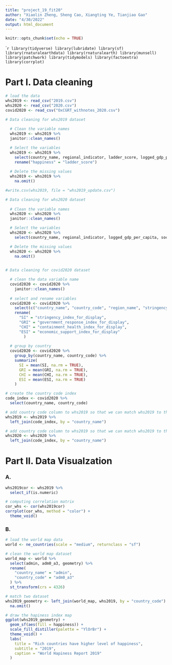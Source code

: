 ```yaml
---
title: "project_19_fit20"
author: "Xiaolin Zheng, Sheng Cao, Xiangting Ye, Tianjiao Gao"
date: "4/30/2022"
output: html_document
---
```


```r
knitr::opts_chunk$set(echo = TRUE)
```

````r
library(tidyverse)
library(lubridate)
library(sf)
library(rnaturalearthdata)
library(rnaturalearth)
library(munsell)
library(patchwork)
library(tidymodels)
library(factoextra)
library(corrplot)
```

# Part I. Data cleaning

```r
# load the data
whs2019 <- read_csv("2019.csv")
whs2020 <- read_csv("2020.csv")
covid2020 <- read_csv("OxCGRT_withnotes_2020.csv")
```

```r
# Data cleaning for whs2019 dataset
  
  # Clean the variable names
  whs2019 <- whs2019 %>%
  janitor::clean_names()

  # Select the variables
  whs2019 <- whs2019 %>%
    select(country_name, regional_indicator, ladder_score, logged_gdp_per_capita, social_support, healthy_life_expectancy, freedom_to_make_life_choices, generosity, perceptions_of_corruption) %>%
    rename("happiness" = "ladder_score")
  
  # Delete the missing values
  whs2019 <- whs2019 %>%
    na.omit()

#write.csv(whs2019, file = "whs2019_update.csv")
```

```r
# Data cleaning for whs2020 dataset
  
  # Clean the variable names
  whs2020 <- whs2020 %>%
  janitor::clean_names()

  # Select the variables
  whs2020 <- whs2020 %>%
    select(country_name, regional_indicator, logged_gdp_per_capita, social_support, healthy_life_expectancy, freedom_to_make_life_choices, generosity, perceptions_of_corruption) 

  # Delete the missing values
  whs2020 <- whs2020 %>%
    na.omit()
  
```

```r
# Data cleaning for covid2020 dataset

  # clean the data variable name
  covid2020 <- covid2020 %>%
    janitor::clean_names()
  
  # select and rename variables
  covid2020 <- covid2020 %>%
    select(c("country_name", "country_code", "region_name", "stringency_index_for_display", "government_response_index_for_display", "containment_health_index_for_display", "economic_support_index_for_display")) %>%
    rename(
      "SI" = "stringency_index_for_display",
      "GRI" = "government_response_index_for_display",
      "CHI" = "containment_health_index_for_display",
      "ESI" = "economic_support_index_for_display"
        )
  
  # group by country
  covid2020 <- covid2020 %>%
    group_by(country_name, country_code) %>%
    summarize(
      SI = mean(SI, na.rm = TRUE),
      GRI = mean(GRI, na.rm = TRUE),
      CHI = mean(CHI, na.rm = TRUE),
      ESI = mean(ESI, na.rm = TRUE)
    )
```

```r
# create the country code index
code_index <- covid2020 %>%
  select(country_name, country_code)
```


```r
# add country code column to whs2019 so that we can match whs2019 to the geometry dataset using the country code
whs2019 <- whs2019 %>%
  left_join(code_index, by = "country_name")
```

```r
# add country code column to whs2019 so that we can match whs2019 to the geometry dataset using the country code
whs2020 <- whs2020 %>%
  left_join(code_index, by = "country_name")
```

# Part II. Data Visualzation  

### A.

```r
whs2019cor <- whs2019 %>%
  select_if(is.numeric)
```

```r
# computing correlation matrix
cor_whs <- cor(whs2019cor)
corrplot(cor_whs, method = "color") + 
  theme_void()
```

### B.
 
```r
# load the world map data
world <- ne_countries(scale = "medium", returnclass = "sf")
```


```r
# clean the world map dataset
world_map <- world %>%
  select(admin, adm0_a3, geometry) %>%
  rename(
    "country_name" = "admin",
    "country_code" = "adm0_a3"
  ) %>%
  st_transform(crs = 4326)
```


```r
# match two dataset
whs2019_geometry <- left_join(world_map, whs2019, by = "country_code") %>%
  na.omit()
```


```r
# draw the hapiness index map
ggplot(whs2019_geometry) +
  geom_sf(aes(fill = happiness)) +
  scale_fill_distiller(palette = "YlOrBr") +
  theme_void() +
  labs(
    title = "Rich countries have higher level of happiness",
    subtitle = "2019",
    caption = "World Hapiness Report 2019"
  )

```


